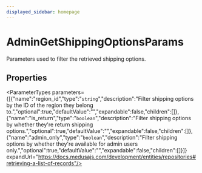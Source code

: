 ```yaml
---
displayed_sidebar: homepage
---
```



# AdminGetShippingOptionsParams

Parameters used to filter the retrieved shipping options.

## Properties

<ParameterTypes parameters={[{"name":"region_id","type":"`string`","description":"Filter shipping options by the ID of the region they belong to.","optional":true,"defaultValue":"","expandable":false,"children":[]},{"name":"is_return","type":"`boolean`","description":"Filter shipping options by whether they're return shipping options.","optional":true,"defaultValue":"","expandable":false,"children":[]},{"name":"admin_only","type":"`boolean`","description":"Filter shipping options by whether they're available for admin users only.","optional":true,"defaultValue":"","expandable":false,"children":[]}]} expandUrl="https://docs.medusajs.com/development/entities/repositories#retrieving-a-list-of-records"/>
